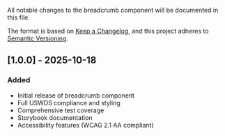 
<Meta title="Navigation/Breadcrumb/Changelog" />

All notable changes to the breadcrumb component will be documented in this file.

The format is based on [Keep a Changelog](https://keepachangelog.com/en/1.0.0/),
and this project adheres to [Semantic Versioning](https://semver.org/spec/v2.0.0.html).

## [1.0.0] - 2025-10-18

### Added

- Initial release of breadcrumb component
- Full USWDS compliance and styling
- Comprehensive test coverage
- Storybook documentation
- Accessibility features (WCAG 2.1 AA compliant)
